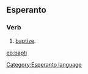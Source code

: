 ==Esperanto==
===Verb===
# [[baptize]].

[[eo:bapti]]
[[Category:Esperanto language]]
{{Universala Vortaro}}